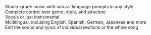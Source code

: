 <CardGroup cols={1} rows={1}>
  <Card title="Eleven Music" href="/docs/models#eleven-music">
    Studio-grade music with natural language prompts in any style
    <div className="mt-4 space-y-2">
      <div className="text-sm">Complete control over genre, style, and structure</div>
      <div className="text-sm">Vocals or just instrumental</div>
      <div className="text-sm">
        Multilingual, including English, Spanish, German, Japanese and more
      </div>
      <div className="text-sm">
        Edit the sound and lyrics of individual sections or the whole song
      </div>
    </div>
  </Card>
</CardGroup>
